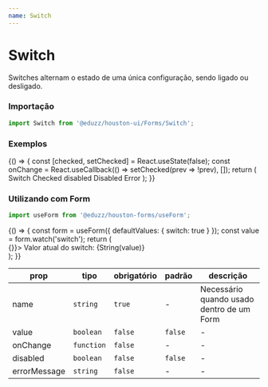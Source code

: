 ```yaml
---
name: Switch
---
```





# Switch

Switches alternam o estado de uma única configuração, sendo ligado ou desligado.

### Importação

```js
import Switch from '@eduzz/houston-ui/Forms/Switch';
```

### Exemplos

<Playground>
  {() => {
    const [checked, setChecked] = React.useState(false);
    const onChange = React.useCallback(() => setChecked(prev => !prev), []);
    return (
      <Row>
        <Column xs='auto'>
          <Switch value={checked} onChange={onChange}>
            Switch
          </Switch>
        </Column>
        <Column xs='auto'>
          <Switch value disabled>
            Checked disabled
          </Switch>
        </Column>
        <Column xs='auto'>
          <Switch disabled>Disabled</Switch>
        </Column>
        <Column xs='auto'>
          <Switch errorMessage='Error Message' value={checked} onChange={onChange}>
            Error
          </Switch>
        </Column>
      </Row>
    );
  }}
</Playground>

### Utilizando com Form

```js
import useForm from '@eduzz/houston-forms/useForm';
```

<Playground>
  {() => {
    const form = useForm({ defaultValues: { switch: true } });
    const value = form.watch('switch');
    return (
      <Form context={form} onSubmit={() => {}}>
        <Typography>Valor atual do switch: {String(value)}</Typography>
        <br />
        <Switch name='switch' />
      </Form>
    );
  }}
</Playground>

| prop         | tipo       | obrigatório | padrão  | descrição                                 |
| ------------ | ---------- | ----------- | ------- | ----------------------------------------- |
| name         | `string`   | `true`      | -       | Necessário quando usado dentro de um Form |
| value        | `boolean`  | `false`     | `false` | -                                         |
| onChange     | `function` | `false`     | -       | -                                         |
| disabled     | `boolean`  | `false`     | `false` | -                                         |
| errorMessage | `string`   | `false`     | -       | -                                         |
